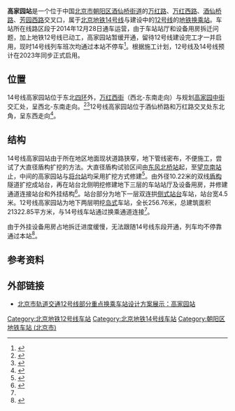 {{NoteTA
|G1=Railway
|1=zh-hans:芳园里; zh-hant:芳園里;}}
{{BJ Future infrastructure}}{{future public transportation}}
{{Infobox station
|name = 高家园
|eng_name = Gaojiayuan<ref name=map2021>{{cite web|url=https://www.bjsubway.com/jpg.html|publisher=北京地铁|title=北京地铁线路图|archive-url=https://web.archive.org/web/20211231004642/https://www.bjsubway.com/jpg.html|archive-date=2021-12-31}}</ref>
|linecolour = {{北京地铁颜色|12}}
|linecolour2 = {{北京地铁颜色|14}}
|image = Construction site of Gaojiayuan Station (20211124152450).jpg
|caption = 高家园站工地（2021年11月）
|other_name = 
|country = {{PRC}}
|borough = [[北京市|北京市]][[朝阳区_(北京市)|朝阳区]][[酒仙桥街道_(北京市)|酒仙桥街道]]
|address = [[万红路|万红路]]、[[万红西路|万红西路]]、[[酒仙桥路|酒仙桥路]]、[[芳园西路|芳园西路]]交叉口
|coordinates = 
|elevation = 
|operator = [[北京市地铁运营有限公司|北京市地铁运营有限公司]]、[[京港地铁|北京京港地铁有限公司]]
|lines = {{北京地铁线路名|12|SL}}（建设中）<br />{{北京地铁线路名|14|SL}}（建设中）
|distance = 
|platform = {{北京地铁线路名|12|S}}：1座[[島式站台|島式站台]]<br />{{北京地铁线路名|14|S}}：2座[[側式站台|側式站台]]
|tracks = {{北京地铁线路名|12|S}}：2条<br />{{北京地铁线路名|14|S}}：2条
|bus_routes = 
|bus_stands = 
|connections = 
|structure = 地下车站
|hall = 整体式站厅
|depth = 
|levels = 
|interchange = 通道换乘
|exits = 
|elevator = 
|escalator = 
|architect = 
|architectural_style = 
|colour = 
|type = 
|status = {{北京地铁线路名|12|S}}：建设中<br />{{北京地铁线路名|14|S}}：建设中
|code = 
|zone = 
|classification = 
|website = 
|built = 
|opened = 预计2023年年底
|closed = 
|pass_year = 
|passengers = 
|pass_system = 
|pass_rank = 
|mpassengers = 
|trains = 
|station_hours = 
|hours = 
|adjacent = {{adjacent stations|system=北京地铁
|line1=12|left1=芳园里|right1=酒仙桥|type1=建设中|note-mid1={{BJS Dater|3||time|开通}}
|line2=14|left2=将台|right2=望京南|type2=建设中|note-left2=1.171km|note-mid2=距离[[张郭庄站|张郭庄]]40.183km<br />{{BJS Dater|3||time|开通}}|note-right2=0.676km}}
|other_services = 
|route_map = 
{{Routemap|inline=yes|map=
~~ ~~B2层，12号线
uextSTRf\uextSTRg~~ ~~{{rmr|Licon=U|{{stl|北京地铁|芳园里}}}}
uextSTR+BSl\uextSTR+BSr
uextSTR+BSl\uextSTR+BSr
uextSTRf\uextSTRg~~ ~~{{rmr|Licon=D|{{stl|北京地铁|酒仙桥}}}}
~~ ~~B3层，14号线
utSTRf\utSTRg~~ ~~{{rmr|Licon=U|{{stl|北京地铁|将台}}}}
uetSTR+BSr\uetSTR+BSl
uetSTR+BSr\uetSTR+BSl
utSTRf\utSTRg~~ ~~{{rmr|Licon=D|{{stl|北京地铁|望京南}}}}
}}
}}
'''高家园站'''是一个位于中国[[北京市|北京市]][[朝阳区_(北京市)|朝阳区]][[酒仙桥街道_(北京市)|酒仙桥街道]]的[[万红路|万红路]]、[[万红西路|万红西路]]、[[酒仙桥路|酒仙桥路]]、[[芳园西路|芳园西路]]交叉口，属于[[北京地铁|北京地铁]][[北京地铁14号线|14号线]]与建设中的[[北京地铁12号线|12号线]]的[[捷運車站|地铁]][[换乘站|换乘站]]。车站所在线路区段于2014年12月28日通车运营，由于车站站厅和设备用房拆迁问题，加上地铁12号线已动工，高家园站暂缓开通，留待12号线建设完工才一并启用，现时14号线列车班次均通过本站不停车<ref>{{cite news|url=http://epaper.bjnews.com.cn/html/2014-03/21/content_501332.htm?div=0|title=14号线东段年底通车|date=2014-03-21|accessdate=2014-05-28|author=刘春瑞|work=新京报|archive-date=2020-05-08|archive-url=https://web.archive.org/web/20200508083327/http://epaper.bjnews.com.cn/html/2014-03/21/content_501332.htm?div=0|dead-url=no}}</ref>。根据施工计划，12号线及14号线预计在2023年同步正式启用。

== 位置 ==
14号线高家园站位于东北[[北京四环路|四环]]外，[[万红西街|万红西街]]（西北-东南走向）与规划[[高家园中街|高家园中街]]交汇处，呈西北-东南走向。<ref>{{cite web|url=http://www.bjghw.gov.cn/web/gdjt/map_3.html|title=轨道交通14号线工程规划方案公告|publisher=北京市规划委员会|accessdate=2014-05-28|archive-url=https://web.archive.org/web/20140316164610/http://www.bjghw.gov.cn/web/gdjt/map_3.html|archive-date=2014-03-16|dead-url=yes}}</ref><ref>{{cite web|url=http://chp.bjghw.gov.cn/web/static/articles/catalog_98000/article_ff808081452380b301452f5eee790048/ff808081452380b301452f5eee790048.html|title=北京市规划委员会关于轨道交通M14线金台路至善各庄段沿线车站站名命名预案的公示书|date=2014-04-04|accessdate=2014-05-28|publisher=北京市规划委员会|archive-url=https://web.archive.org/web/20140529065745/http://chp.bjghw.gov.cn/web/static/articles/catalog_98000/article_ff808081452380b301452f5eee790048/ff808081452380b301452f5eee790048.html|archive-date=2014-05-29|dead-url=yes}}</ref>12号线高家园站位于酒仙桥路和万红路交叉处东北角，呈东西走向<ref name="l12gjy">{{cite news|author=王长河|url=http://www.workercn.cn/28260/201806/14/180614171600139.shtml|title=北京地铁12号线16标高家园站顺利开工|publisher=中工网|date=2018-06-14|accessdate=2018-06-24|archive-date=2020-05-08|archive-url=https://web.archive.org/web/20200508083343/http://www.workercn.cn/28260/201806/14/180614171600139.shtml|dead-url=no}}</ref>。

== 结构 ==
14号线高家园站由于所在地区地面现状道路狭窄，地下管线密布，不便施工，尝试了大直径盾构扩挖的方法。大直径盾构试验区间由[[东风北桥站|东风北桥站]]起，至[[望京南站|望京南站]]止，中间的高家园站与[[将台站|将台站]]均采用扩挖方式修建<ref>{{cite journal|author=丁德云, 杨秀仁, 鲁卫东, 等|title=CRD 法扩挖大直径盾构隧道对邻近结构变形影响数值分析|journal=市政技术|volume=29|issue=增刊2|year=2011|pages=160-163}}</ref>。由外径10.22米的双线[[盾构|盾构]]隧道扩挖成站台，再在站台北侧明挖修建地下三层的车站站厅及设备用房，并修建通道连接站台和外挂结构<ref>{{cite thesis|author=曾鹏|title=盾构法结合 CRD 法建造地铁车站方案研究|publisher=北京交通大学|year=2011|pages=7}}</ref>。站台部分为地下一层双连拱[[侧式站台|侧式站台]]车站，站台宽4.5米。12号线高家园站为地下两层明挖[[島式月台|岛式]]车站，全长256.76米，总建筑面积21322.85平方米，与14号线车站通过换乘通道连接<ref name="l12gjy"/>。

由于外挂设备用房占地拆迁进度缓慢，无法跟随14号线东段开通，列车均不停靠通过本站<ref>{{cite web|url=http://www.cee.cn/7/2/7276/|title=《北京地铁14号线工程东段（金台路站-终点）变更》环境影响评价第二次公示|publisher=北京市环境保护科学院|date=2014-03-20|accessdate=2014-05-28|archive-url=https://web.archive.org/web/20140529054344/http://www.cee.cn/7/2/7276/|archive-date=2014-05-29|dead-url=yes}}</ref>。

== 参考资料 ==
{{reflist}}

== 外部链接 ==
*[https://web.archive.org/web/20180623221844/http://www.bjghw.gov.cn/web/static/ztzl/2015fazs/images/12-17.jpg 北京市轨道交通12号线部分重点换乘车站设计方案展示：高家园站]

{{北京地铁12号线}}
{{北京地铁14号线}}

[[Category:北京地铁12号线车站|Category:北京地铁12号线车站]]
[[Category:北京地铁14号线车站|Category:北京地铁14号线车站]]
[[Category:朝阳区地铁车站_(北京市)|Category:朝阳区地铁车站 (北京市)]]